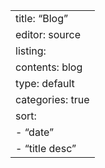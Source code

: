 ---
title: "Blog"
editor: source
listing: 
  contents: blog
  type: default
  categories: true
  sort:
    - "date"
    - "title desc"
---